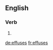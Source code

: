 ==English==

===Verb===
{{head|en|verb form}}

# {{en-third-person singular of|effuse}}

[[de:effuses]]
[[fr:effuses]]